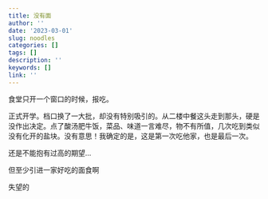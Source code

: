 ---
title: 没有面
author: ''
date: '2023-03-01'
slug: noodles
categories: []
tags: []
description: ''
keywords: []
link: ''
---



食堂只开一个窗口的时候，报吃。

正式开学。档口换了一大批，却没有特别吸引的。从二楼中餐这头走到那头，硬是没作出决定。点了酸汤肥牛饭，菜品、味道一言难尽，物不有所值，几次吃到类似没有化开的盐块。没有意思！我确定的是，这是第一次吃他家，也是最后一次。


还是不能抱有过高的期望...


但至少引进一家好吃的面食啊


失望的

